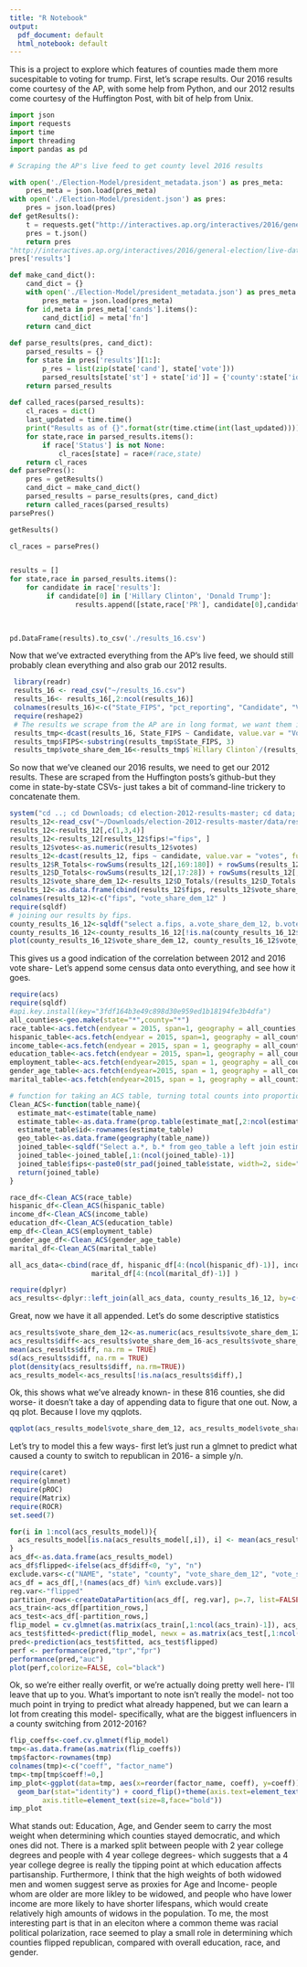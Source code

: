 ```yaml
---
title: "R Notebook"
output:
  pdf_document: default
  html_notebook: default
---
```





This is a project to explore which features of counties made them more sucespitable to voting for trump. First, let's scrape results. Our 2016 results come courtesy of the AP, with some help from Python, and our 2012 results come courtesy of the Huffington Post, with bit of help from Unix. 


```python
import json
import requests
import time
import threading
import pandas as pd

# Scraping the AP's live feed to get county level 2016 results

with open('./Election-Model/president_metadata.json') as pres_meta:
    pres_meta = json.load(pres_meta)
with open('./Election-Model/president.json') as pres:
    pres = json.load(pres)
def getResults():
    t = requests.get("http://interactives.ap.org/interactives/2016/general-election/live-data/production/2016-11-08/president.json?={}".format(time.time()))
    pres = t.json()
    return pres
"http://interactives.ap.org/interactives/2016/general-election/live-data/production/2016-11-08/president.json?={}".format(str(time.time()).replace('.',''))
pres['results']

def make_cand_dict():
    cand_dict = {}
    with open('./Election-Model/president_metadata.json') as pres_meta:
        pres_meta = json.load(pres_meta)
    for id,meta in pres_meta['cands'].items():
        cand_dict[id] = meta['fn']
    return cand_dict
    
def parse_results(pres, cand_dict):
    parsed_results = {}
    for state in pres['results'][1:]:
        p_res = list(zip(state['cand'], state['vote']))
        parsed_results[state['st'] + state['id']] = {'county':state['id'],'state':state['st'], 'PR': state['pr'], 'vp':state['vp'], 'results': list(map(lambda x: (cand_dict[x[0]],x[1]), p_res))}
    return parsed_results
    
def called_races(parsed_results):
    cl_races = dict()
    last_updated = time.time()
    print("Results as of {}".format(str(time.ctime(int(last_updated)))))
    for state,race in parsed_results.items():
        if race['Status'] is not None:
            cl_races[state] = race#(race,state)
    return cl_races
def parsePres():
    pres = getResults()
    cand_dict = make_cand_dict()
    parsed_results = parse_results(pres, cand_dict)
    return called_races(parsed_results)
parsePres()

getResults()

cl_races = parsePres()


results = []
for state,race in parsed_results.items():
    for candidate in race['results']:
         if candidate[0] in ['Hillary Clinton', 'Donald Trump']:
                results.append([state,race['PR'], candidate[0],candidate[1]])
        
        

pd.DataFrame(results).to_csv('./results_16.csv')

```


Now that we've extracted everything from the AP's live feed, we should still probably clean everything and also grab our 2012 results. 

```r
 library(readr)
 results_16 <- read_csv("~/results_16.csv")
 results_16<- results_16[,2:ncol(results_16)]
 colnames(results_16)<-c("State_FIPS", "pct_reporting", "Candidate", "Votes")
 require(reshape2)
 # The results we scrape from the AP are in long format, we want them in wide format
 results_tmp<-dcast(results_16, State_FIPS ~ Candidate, value.var = "Votes")
 results_tmp$FIPS<-substring(results_tmp$State_FIPS, 3)
 results_tmp$vote_share_dem_16<-results_tmp$`Hillary Clinton`/(results_tmp$`Donald Trump`+results_tmp$`Hillary Clinton`)
```

So now that we've cleaned our 2016 results, we need to get our 2012 results. These are scraped from the Huffington posts's github-but they come in state-by-state CSVs- just takes a bit of command-line trickery to concatenate them.  

```r
system("cd ..; cd Downloads; cd election-2012-results-master; cd data; cat *.csv > results_12_merged.csv")
results_12<-read_csv("~/Downloads/election-2012-results-master/data/results_12_merged.csv")
results_12<-results_12[,c(1,3,4)]
results_12<-results_12[results_12$fips!="fips", ]
results_12$votes<-as.numeric(results_12$votes)
results_12<-dcast(results_12, fips ~ candidate, value.var = "votes", fun.aggregate = sum)
results_12$R_Totals<-rowSums(results_12[,169:180]) + rowSums(results_12[,219:231])
results_12$D_Totals<-rowSums(results_12[,17:28]) + rowSums(results_12[,184:196])
results_12$vote_share_dem_12<-results_12$D_Totals/(results_12$D_Totals + results_12$R_Totals)
results_12<-as.data.frame(cbind(results_12$fips, results_12$vote_share_dem_12))
colnames(results_12)<-c("fips", "vote_share_dem_12" )
require(sqldf)
# joining our results by fips. 
county_results_16_12<-sqldf("select a.fips, a.vote_share_dem_12, b.vote_share_dem_16 from results_tmp b left join results_12 a on b.FIPS=a.fips")
county_results_16_12<-county_results_16_12[!is.na(county_results_16_12$fips),]
plot(county_results_16_12$vote_share_dem_12, county_results_16_12$vote_share_dem_16)
```
This gives us a good indication of the correlation between 2012 and 2016 vote share- Let's append some census data onto everything, and see how it goes. 

```r
require(acs)
require(sqldf)
#api.key.install(key="3fdf164b3e49c898d30e959ed1b18194fe3b4dfa")
all_counties<-geo.make(state="*",county="*")
race_table<-acs.fetch(endyear = 2015, span=1, geography = all_counties, table.number = "B02001", col.names = "pretty")
hispanic_table<-acs.fetch(endyear = 2015, span=1, geography = all_counties, table.number = "B03003", col.names = "pretty")
income_table<-acs.fetch(endyear = 2015, span = 1, geography = all_counties, table.number = "B19001", col.names="pretty")
education_table<-acs.fetch(endyear = 2015, span=1, geography = all_counties, table.number = "B15003", col.names = "pretty")
employment_table<-acs.fetch(endyear=2015, span = 1, geography = all_counties, table.number = "B23025", col.names = "pretty")
gender_age_table<-acs.fetch(endyear=2015, span = 1, geography = all_counties, table.number = "B01001", col.names = "pretty")
marital_table<-acs.fetch(endyear=2015, span = 1, geography = all_counties, table.number = "B12001", col.names = "pretty")

# function for taking an ACS table, turning total counts into proportions, and turning it into a data frame with fips appended. 
Clean_ACS<-function(table_name){
  estimate_mat<-estimate(table_name)
  estimate_table<-as.data.frame(prop.table(estimate_mat[,2:ncol(estimate_mat)],1))
  estimate_table$id<-rownames(estimate_table)
  geo_table<-as.data.frame(geography(table_name))
  joined_table<-sqldf("Select a.*, b.* from geo_table a left join estimate_table b on a.NAME=b.id")
  joined_table<-joined_table[,1:(ncol(joined_table)-1)]
  joined_table$fips<-paste0(str_pad(joined_table$state, width=2, side="left", pad="0"), joined_table$county)
  return(joined_table)
}

race_df<-Clean_ACS(race_table)
hispanic_df<-Clean_ACS(hispanic_table)
income_df<-Clean_ACS(income_table)
education_df<-Clean_ACS(education_table)
emp_df<-Clean_ACS(employment_table)
gender_age_df<-Clean_ACS(gender_age_table)
marital_df<-Clean_ACS(marital_table)

all_acs_data<-cbind(race_df, hispanic_df[4:(ncol(hispanic_df)-1)], income_df[4:(ncol(income_df)-1)], education_df[4:(ncol(education_df)-1)],emp_df[4:(ncol(emp_df)-1)],gender_age_df[4:(ncol(gender_age_df)-1)],
                    marital_df[4:(ncol(marital_df)-1)] )

require(dplyr)
acs_results<-dplyr::left_join(all_acs_data, county_results_16_12, by=c('fips'='fips'))


```

Great, now we have it all appended. Let's do some descriptive statistics 


```r
acs_results$vote_share_dem_12<-as.numeric(acs_results$vote_share_dem_12)
acs_results$diff<-acs_results$vote_share_dem_16-acs_results$vote_share_dem_12
mean(acs_results$diff, na.rm = TRUE)
sd(acs_results$diff, na.rm = TRUE)
plot(density(acs_results$diff, na.rm=TRUE))
acs_results_model<-acs_results[!is.na(acs_results$diff),]
```

Ok, this shows what we've already known- in these 816 counties, she did worse- it doesn't take a day of appending data to figure that one out. Now, a qq plot. Because I love my qqplots. 

```r
qqplot(acs_results_model$vote_share_dem_12, acs_results_model$vote_share_dem_16)


```

Let's try to model this a few ways- first let's just run a glmnet to predict what caused a county to switch to republican in 2016- a simple y/n.

```r
require(caret)
require(glmnet)
require(pROC)
require(Matrix)
require(ROCR)
set.seed(7)

for(i in 1:ncol(acs_results_model)){
  acs_results_model[is.na(acs_results_model[,i]), i] <- mean(acs_results_model[,i], na.rm = TRUE)
}
acs_df<-as.data.frame(acs_results_model)
acs_df$flipped<-ifelse(acs_df$diff<0, "y", "n")
exclude.vars<-c("NAME", "state", "county", "vote_share_dem_12", "vote_share_dem_16", "diff", "fips")
acs_df = acs_df[,!(names(acs_df) %in% exclude.vars)]
reg.var<-"flipped"
partition_rows<-createDataPartition(acs_df[, reg.var], p=.7, list=FALSE, times=1)
acs_train<-acs_df[partition_rows,]
acs_test<-acs_df[-partition_rows,]
flip_model = cv.glmnet(as.matrix(acs_train[,1:ncol(acs_train)-1]), acs_train$flipped, family="binomial", type.measure = "auc", alpha=0.4)
acs_test$fitted<-predict(flip_model, newx = as.matrix(acs_test[,1:ncol(acs_test)-1]), type="response", s="lambda.min")
pred<-prediction(acs_test$fitted, acs_test$flipped)
perf <- performance(pred,"tpr","fpr")
performance(pred,"auc")
plot(perf,colorize=FALSE, col="black")

```

Ok, so we're either really overfit, or we're actually doing pretty well here- I'll leave that up to you. What's important to note isn't really the model- not too much point in trying to predict what already happened, but we can learn a lot from creating this model- specifically, what are the biggest influencers in a county switching from 2012-2016? 

```r
flip_coeffs<-coef.cv.glmnet(flip_model)
tmp<-as.data.frame(as.matrix(flip_coeffs))
tmp$factor<-rownames(tmp)
colnames(tmp)<-c("coeff", "factor_name")
tmp<-tmp[tmp$coeff!=0,]
imp_plot<-ggplot(data=tmp, aes(x=reorder(factor_name, coeff), y=coeff)) +
  geom_bar(stat="identity") + coord_flip()+theme(axis.text=element_text(size=6),
        axis.title=element_text(size=8,face="bold"))
imp_plot
```
What stands out: Education, Age, and Gender seem to carry the most weight when determining which counties stayed democratic, and which ones did not. There is a marked split between people with 2 year college degrees and people with 4 year college degrees- which suggests that a 4 year college degree is really the tipping point at which education affects partisanship. Furthermore, I think that the high weights of both widowed men and women suggest serve as proxies for Age and Income- people whom are older are more likley to be widowed, and people who have lower income are more likely to have shorter lifespans, which would create relatively high amounts of widows in the population. To me, the most interesting part is that in an eleciton where a common theme was racial political polarization, race seemed to play a small role in determining which counties flipped republican, compared with overall education, race, and gender. 
